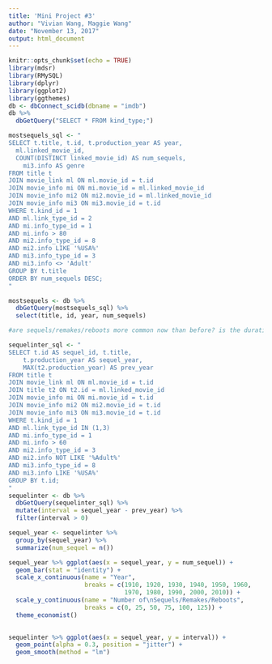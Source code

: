 ```yaml
---
title: 'Mini Project #3'
author: "Vivian Wang, Maggie Wang"
date: "November 13, 2017"
output: html_document
---
```


```r
knitr::opts_chunk$set(echo = TRUE)
library(mdsr)
library(RMySQL)
library(dplyr)
library(ggplot2)
library(ggthemes)
db <- dbConnect_scidb(dbname = "imdb")
db %>%
  dbGetQuery("SELECT * FROM kind_type;")
```

```r
mostsequels_sql <- "
SELECT t.title, t.id, t.production_year AS year, 
  ml.linked_movie_id, 
  COUNT(DISTINCT linked_movie_id) AS num_sequels, 
	mi3.info AS genre
FROM title t
JOIN movie_link ml ON ml.movie_id = t.id
JOIN movie_info mi ON mi.movie_id = ml.linked_movie_id
JOIN movie_info mi2 ON mi2.movie_id = ml.linked_movie_id
JOIN movie_info mi3 ON mi3.movie_id = t.id
WHERE t.kind_id = 1
AND ml.link_type_id = 2
AND mi.info_type_id = 1
AND mi.info > 80
AND mi2.info_type_id = 8
AND mi2.info LIKE '%USA%'
AND mi3.info_type_id = 3
AND mi3.info <> 'Adult'
GROUP BY t.title
ORDER BY num_sequels DESC;
"

mostsequels <- db %>% 
  dbGetQuery(mostsequels_sql) %>% 
  select(title, id, year, num_sequels)
```

```r
#are sequels/remakes/reboots more common now than before? is the duration between the original and sequel longer or shorter than they used to be?
```

```r
sequelinter_sql <- "
SELECT t.id AS sequel_id, t.title,
	t.production_year AS sequel_year, 
	MAX(t2.production_year) AS prev_year
FROM title t
JOIN movie_link ml ON ml.movie_id = t.id
JOIN title t2 ON t2.id = ml.linked_movie_id
JOIN movie_info mi ON mi.movie_id = t.id
JOIN movie_info mi2 ON mi2.movie_id = t.id
JOIN movie_info mi3 ON mi3.movie_id = t.id
WHERE t.kind_id = 1
AND ml.link_type_id IN (1,3)
AND mi.info_type_id = 1
AND mi.info > 60
AND mi2.info_type_id = 3
AND mi2.info NOT LIKE '%Adult%'
AND mi3.info_type_id = 8
AND mi3.info LIKE '%USA%'
GROUP BY t.id;
"
sequelinter <- db %>% 
  dbGetQuery(sequelinter_sql) %>% 
  mutate(interval = sequel_year - prev_year) %>% 
  filter(interval > 0)
```

```r
sequel_year <- sequelinter %>% 
  group_by(sequel_year) %>% 
  summarize(num_sequel = n())

sequel_year %>% ggplot(aes(x = sequel_year, y = num_sequel)) + 
  geom_bar(stat = "identity") + 
  scale_x_continuous(name = "Year", 
                     breaks = c(1910, 1920, 1930, 1940, 1950, 1960, 
                                1970, 1980, 1990, 2000, 2010)) + 
  scale_y_continuous(name = "Number of\nSequels/Remakes/Reboots", 
                     breaks = c(0, 25, 50, 75, 100, 125)) +  
  theme_economist()
  
```


```r
sequelinter %>% ggplot(aes(x = sequel_year, y = interval)) + 
  geom_point(alpha = 0.3, position = "jitter") + 
  geom_smooth(method = "lm")
```

